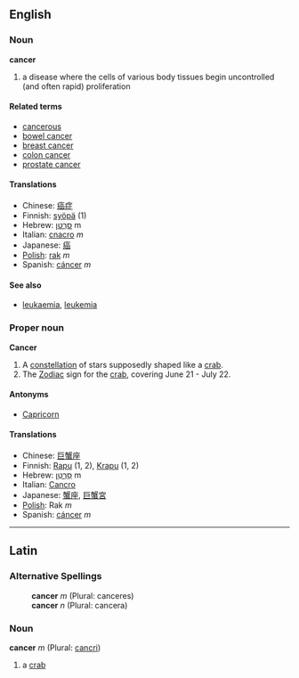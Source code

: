 {{wikipedia}}
==English==
===Noun===
'''cancer'''
# a disease where the cells of various body tissues begin uncontrolled (and often rapid) proliferation

====Related terms====
*[[cancerous]]
*[[bowel cancer]]
*[[breast cancer]]
*[[colon cancer]]
*[[prostate cancer]]

====Translations====
*Chinese: [[癌症]]
*Finnish: [[syöpä]] (1)
*Hebrew: [[סרטן|סַרְטַן]] m
*Italian: [[cnacro]] ''m''
*Japanese: [[癌]]
*[[Polish]]: [[rak]] ''m''
*Spanish: [[cáncer]] ''m''

====See also====
*[[leukaemia]], [[leukemia]]

===Proper noun===
'''Cancer'''

# A [[constellation]] of stars supposedly shaped like a [[crab]].
# The [[Zodiac]] sign for the [[crab]], covering June 21 - July 22.

====Antonyms====
*[[Capricorn]]

====Translations====
*Chinese: [[巨蟹座]]
*Finnish: [[Rapu]] (1, 2), [[Krapu]] (1, 2)
*Hebrew: [[סרטן|סַרְטַן]] m
*Italian: [[Cancro]]
*Japanese: [[蟹座]], [[巨蟹宮]]
*[[Polish]]: Rak ''m''
*Spanish: [[cáncer]] ''m''
----

==Latin==
===Alternative Spellings===
:'''cancer''' ''m'' (Plural: canceres)
:'''cancer''' ''n'' (Plural: cancera)

===Noun===
'''cancer''' ''m'' (Plural: [[cancri]])

#a [[crab]]